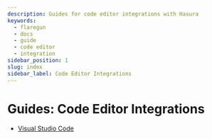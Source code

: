 ```yaml
---
description: Guides for code editor integrations with Hasura
keywords:
  - flaregun
  - docs
  - guide
  - code editor
  - integration
sidebar_position: 1
slug: index
sidebar_label: Code Editor Integrations
---
```


# Guides: Code Editor Integrations

- [Visual Studio Code](/graphql/core/guides/code-editor-integrations/visual-studio-code.mdx)
